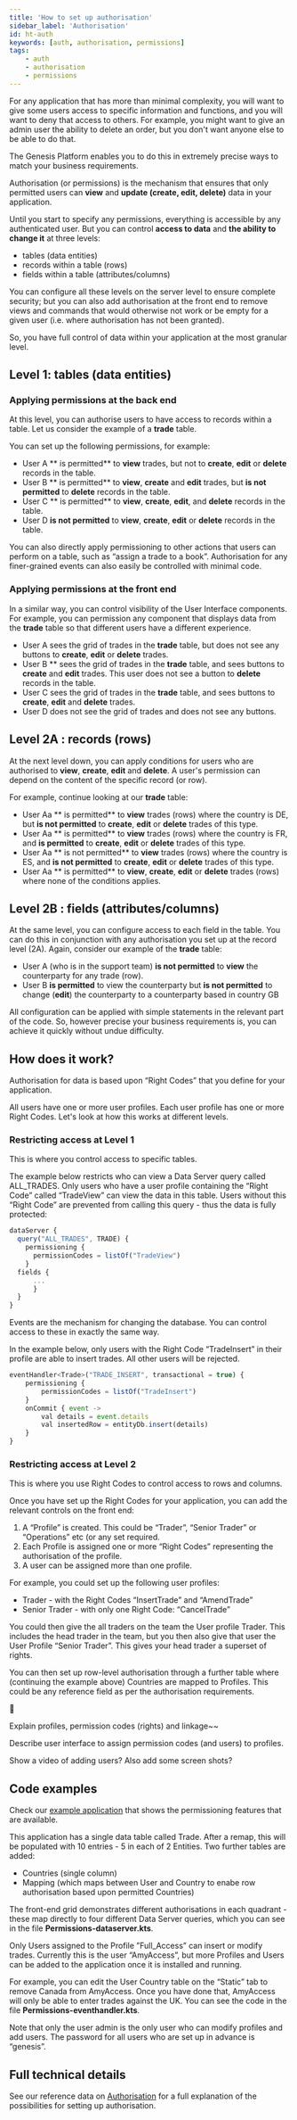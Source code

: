 ```yaml
---
title: 'How to set up authorisation'
sidebar_label: 'Authorisation'
id: ht-auth
keywords: [auth, authorisation, permissions]
tags:
    - auth
    - authorisation
    - permissions
---
```






For any application that has more than minimal complexity, you will want to give some users access to specific information and functions, and you will want to deny that access to others. For example, you might want to give an admin user the ability to delete an order, but you don't want anyone else to be able to do that.

The Genesis Platform enables you to do this in extremely precise ways to match your business requirements.

Authorisation (or permissions) is the mechanism that ensures that only permitted users can **view** and **update (create, edit, delete)** data in your application.

Until you start to specify any permissions, everything is accessible by any authenticated user. But you can control **access to data** and **the ability to change it** at three levels:

- tables (data entities)
- records within a table (rows)
- fields within a table (attributes/columns)

You can configure all these levels on the server level to ensure complete security; but you can also add authorisation at the front end to remove views and commands that would otherwise not work or be empty for a given user (i.e. where authorisation has not been granted).

So, you have full control of data within your application at the most granular level.

## Level 1:  tables (data entities)

### Applying permissions at the back end
At this level, you can authorise users to have access to records within a table. Let us consider the example of a **trade** table.

You can set up the following permissions, for example:

- User A ** is permitted** to **view** trades, but not to **create**, **edit** or **delete** records in the table.
- User B ** is permitted** to **view**, **create** and **edit** trades, but **is not permitted** to **delete** records in the table.
- User C ** is permitted** to **view**, **create**, **edit**, and **delete** records in the table.
- User D **is not permitted** to **view**, **create**, **edit** or **delete** records in the table.

You can also directly apply permissioning to other actions that users can perform on a table, such as “assign a trade to a book”. Authorisation for any finer-grained events can also easily be controlled with minimal code.

### Applying permissions at the front end

In a similar way, you can control visibility of the User Interface components. For example, you can permission any component that displays data from the **trade** table so that different users have a different experience.

- User A sees the grid of trades in the **trade** table, but does not see any buttons  to  **create**, **edit** or **delete** trades.
- User B ** sees the grid of trades in the **trade** table, and sees buttons to  **create** and **edit** trades. This user does not see a button to **delete** records in the table.
- User C sees the grid of trades in the **trade** table, and sees buttons to  **create**, **edit** and **delete** trades. 
- User D does not see the grid of trades and does not see any buttons.

## Level 2A : records (rows)

At the next level down, you can apply conditions for users who are authorised to **view**, **create**, **edit** and **delete**. A user's permission can depend on the content of the specific record (or row).

For example, continue looking at our **trade** table:

- User Aa ** is permitted** to **view** trades (rows) where the country is DE, but **is not permitted** to **create**, **edit** or **delete** trades of this type.
- User Aa ** is permitted** to **view** trades (rows) where the country is FR, and **is permitted** to **create**, **edit** or **delete** trades of this type.
- User Aa ** is not permitted** to **view** trades (rows) where the country is ES, and **is not permitted** to **create**, **edit** or **delete** trades of this type.
- User Aa ** is permitted** to **view**, **create**, **edit** or **delete** trades (rows) where none of the conditions applies. 

## Level 2B : fields (attributes/columns)

At the same level, you can configure access to each field in the table. You can do this in conjunction with any authorisation you set up at the record level (2A). Again, consider our example of the **trade** table:

- User A (who is in the support team) **is not permitted** to **view** the counterparty for any trade (row).
- User B **is permitted**  to view the counterparty but **is not permitted** to change (**edit**) the counterparty to a counterparty based in country GB

All configuration can be applied with simple statements in the relevant part of the code. So, however precise your business requirements is, you can achieve it quickly without undue difficulty.

## How does it work?
Authorisation for data is based upon “Right Codes” that you define for your application.  

All users have one or more user profiles. Each user profile has one or more Right Codes. Let's look at how this works at different levels.

### Restricting access at Level 1

This is where you control access to specific tables.

The example below restricts who can view a Data Server query called ALL_TRADES. Only users who have a user profile containing the “Right Code” called “TradeView” can view the data in this table. Users without this “Right Code” are prevented from calling this query - thus the data is fully protected:

```jsx
dataServer {
  query("ALL_TRADES", TRADE) {
    permissioning {
      permissionCodes = listOf("TradeView")
    }
  fields {
	  ...
	  }
  }
}
```
Events are the mechanism for changing the database. You can control access to these in exactly the same way.

In the example below, only users with the Right Code “TradeInsert” in their profile are able to insert trades.  All other users will be rejected.

```jsx
eventHandler<Trade>("TRADE_INSERT", transactional = true) {
	permissioning {
		permissionCodes = listOf("TradeInsert")
	}
	onCommit { event ->
		val details = event.details
		val insertedRow = entityDb.insert(details)
	}
}
```

### Restricting access at Level 2

This is where you use Right Codes to control access to rows and columns.

Once you have set up the Right Codes for your application, you can add the relevant controls on the front end:

1. A “Profile” is created.  This could be “Trader”, “Senior Trader” or “Operations” etc (or any set required.
2. Each Profile is assigned one or more “Right Codes” representing the authorisation of the profile.
3. A user can be assigned more than one profile.

For example, you could set up the following user profiles:

- Trader - with the Right Codes “InsertTrade” and “AmendTrade”
- Senior Trader - with only one Right Code: “CancelTrade”

You could then give the all traders on the team the User profile Trader. This includes the head trader in the team, but you then also give that user the User Profile “Senior Trader”. This gives your head trader a superset of rights.

You can then set up row-level authorisation through a further table where (continuing the example above) Countries are mapped to Profiles.  This could be any reference field as per the authorisation requirements.

<aside>
🚧 

Explain profiles, permission codes (rights) and linkage~~

Describe user interface to assign permission codes (and users) to profiles.

Show a video of adding users?   Also add some screen shots?


</aside>

## Code examples

Check our [example application](https://github.com/genesislcap/howto-permissions) that shows the permissioning features that are available.  

This application has a single data table called Trade.  After a remap, this will be populated with 10 entries - 5 in each of 2 Entities.  Two further tables are added: 

- Countries (single column)
- Mapping (which maps between User and Country to enabe row authorisation based upon permitted Countries)

The front-end grid demonstrates different authorisations in each quadrant - these map directly to four different Data Server queries, which you can see in the file **Permissions-dataserver.kts**.

Only Users assigned to the Profile ”Full_Access” can insert or modify trades.  Currently this is the user “AmyAccess”, but more Profiles and Users can be added to the application once it is installed and running.

For example, you can edit the User Country table on the “Static” tab to remove Canada from AmyAccess. Once you have done that, AmyAccess will only be able to enter trades against the UK.  You can see the code in the file **Permissions-eventhandler.kts**.

Note that only the user admin is the only user who can modify profiles and add users.  The password for all users who are set up in advance is “genesis”.

## Full technical details

See our reference data on [Authorisation](/server/access-control/authorisation-overview/) for a full explanation of the possibilities for setting up authorisation.
